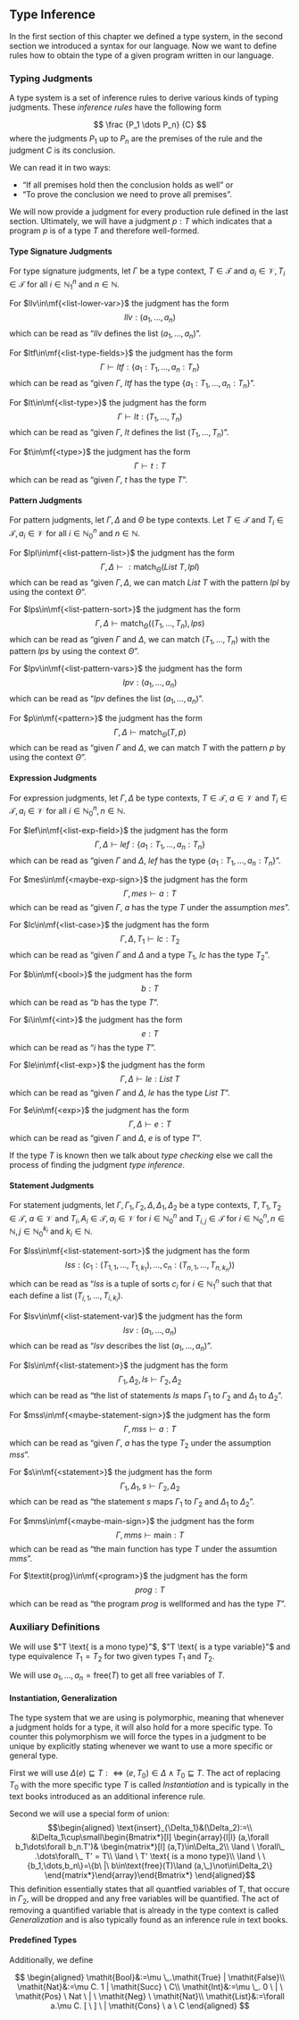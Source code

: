 \setcounter{section}{3}
\setcounter{subsection}{2}

## Type Inference

In the first section of this chapter we defined a type system, in the second section we introduced a syntax for our language. Now we want to define rules how to obtain the type of a given program written in our language.

### Typing Judgments

A type system is a set of inference rules to derive various kinds of typing judgments. These _inference rules_ have the following form

$$
\frac
{P_1 \dots P_n}
{C}
$$
where the judgments $P_1$ up to $P_n$ are the premises of the rule and the judgment $C$ is its conclusion.

We can read it in two ways:

* "If all premises hold then the conclusion holds as well" or
* "To prove the conclusion we need to prove all premises".

We will now provide a judgment for every production rule defined in the last section. Ultimately, we will have a judgment $p:T$ which indicates that a program $p$ is of a type $T$ and therefore well-formed.

#### Type Signature Judgments

For type signature judgments, let $\Gamma$ be a type context, $T\in\mathcal{T}$ and $a_i\in\mathcal{V},T_i\in\mathcal{T}$ for all $i\in\mathbb{N}_1^n$ and $n\in\mathbb{N}$.

For $llv\in\mf{<list-lower-var>}$ the judgment has the form
$$llv:(a_1,\dots,a_n)$$
which can be read as "$llv$ defines the list $(a_1,\dots,a_n$)".

For $ltf\in\mf{<list-type-fields>}$ the judgment has the form
$$\Gamma\vdash ltf:\{a_1:T_1,\dots,a_n:T_n\}$$
which can be read as "given $\Gamma$, $ltf$ has the type $\{a_1:T_1,\dots,a_n:T_n\}$".

For $lt\in\mf{<list-type>}$ the judgment has the form
$$\Gamma\vdash lt:(T_1,\dots,T_n)$$
which can be read as "given $\Gamma$, $lt$ defines the list $(T_1,\dots,T_n)$".

For $t\in\mf{<type>}$ the judgment has the form
$$\Gamma\vdash t:T$$
which can be read as "given $\Gamma$, $t$ has the type $T$".

#### Pattern Judgments

For pattern judgments, let $\Gamma,\Delta$ and $\Theta$ be type contexts. Let $T\in\mathcal{T}$ and $T_i\in\mathcal{T},a_i\in\mathcal{V}$ for all $i\in\mathbb{N}_0^n$ and $n\in\mathbb{N}$.

For $lpl\in\mf{<list-pattern-list>}$ the judgment has the form
$$\Gamma,\Delta\vdash:\text{match}_\Theta (\mathit{List} \ T,lpl)$$
which can be read as "given $\Gamma,\Delta$, we can match $\mathit{List} \ T$ with the pattern $lpl$ by using the context $\Theta$".

For $lps\in\mf{<list-pattern-sort>}$ the judgment has the form
$$\Gamma,\Delta\vdash\text{match}_\Theta ((T_1,\dots,T_n),lps)$$
which can be read as "given $\Gamma$ and $\Delta$, we can match $(T_1,\dots,T_n)$ with the pattern $lps$ by using the context $\Theta$".

For $lpv\in\mf{<list-pattern-vars>}$ the judgment has the form
$$lpv:(a_1,\dots,a_n)$$
which can be read as "$lpv$ defines the list $(a_1,\dots,a_n)$".

For $p\in\mf{<pattern>}$ the judgment has the form
$$\Gamma,\Delta\vdash\text{match}_\Theta(T,p)$$
which can be read as "given $\Gamma$ and $\Delta$, we can match $T$ with the pattern $p$ by using the context $\Theta$".

#### Expression Judgments

For expression judgments, let $\Gamma,\Delta$ be type contexts, $T\in\mathcal{T}$, $a\in\mathcal{V}$ and $T_i\in\mathcal{T},a_i\in\mathcal{V}$ for all $i\in\mathbb{N}_0^n,n\in\mathbb{N}$.

For $lef\in\mf{<list-exp-field>}$ the judgment has the form
$$\Gamma,\Delta\vdash lef:\{a_1:T_1,\dots, a_n:T_n\}$$
which can be read as "given $\Gamma$ and $\Delta$, $lef$ has the type $\{a_1:T_1,\dots,a_n:T_n\}$".

For $mes\in\mf{<maybe-exp-sign>}$ the judgment has the form
$$\Gamma,mes\vdash a:T$$
which can be read as "given $\Gamma$, $a$ has the type $T$ under the assumption $mes$".

For $lc\in\mf{<list-case>}$ the judgment has the form
$$\Gamma,\Delta,T_1\vdash lc:T_2$$
which can be read as "given $\Gamma$ and $\Delta$ and a type $T_1$, $lc$ has the type $T_2$".

For $b\in\mf{<bool>}$ the judgment has the form
$$b:T$$
which can be read as "$b$ has the type $T$".

For $i\in\mf{<int>}$ the judgment has the form
$$e:T$$
which can be read as "$i$ has the type $T$".

For $le\in\mf{<list-exp>}$ the judgment has the form
$$\Gamma,\Delta\vdash le:\mathit{List} \ T$$
which can be read as "given $\Gamma$ and $\Delta$, $le$ has the type $\mathit{List} \ T$".

For $e\in\mf{<exp>}$ the judgment has the form
$$\Gamma,\Delta\vdash e:T$$
which can be read as "given $\Gamma$ and $\Delta$, $e$ is of type $T$".

If the type $T$ is known then we talk about _type checking_ else we call the process of finding the judgment _type inference_.

#### Statement Judgments

For statement judgments, let $\Gamma,\Gamma_1,\Gamma_2,\Delta,\Delta_1,\Delta_2$ be a type contexts, $T,T_1,T_2\in\mathcal{T}$, $a\in\mathcal{V}$ and $T_i,A_i\in\mathcal{T},a_i\in\mathcal{V}$ for $i\in\mathbb{N}_0^n$
and $T_{i,j}\in\mathcal{T}$ for $i\in\mathbb{N}_0^n,n\in\mathbb{N},j\in\mathbb{N}_0^{k_i}$ and $k_i\in\mathbb{N}$.

For $lss\in\mf{<list-statement-sort>}$ the judgment has the form
$$lss:(c_1:(T_{1,1}, \dots,T_{1,k_1}),\dots,c_n:(T_{n,1}, \dots,T_{n,k_n}))$$
which can be read as "$lss$ is a tuple of sorts $c_i$ for $i\in\mathbb{N}_1^n$ such that that each define a list $(T_{i,1},\dots,T_{i,k_i})$.

For $lsv\in\mf{<list-statement-var}$ the judgment has the form
$$lsv:(a_1,\dots,a_n)$$
which can be read as "$lsv$ describes the list $(a_1,\dots,a_n)$".

For $ls\in\mf{<list-statement>}$ the judgment has the form
$$\Gamma_1,\Delta_2,ls\vdash \Gamma_2,\Delta_2$$
which can be read as "the list of statements $ls$ maps $\Gamma_1$ to $\Gamma_2$ and $\Delta_1$ to $\Delta_2$".

For $mss\in\mf{<maybe-statement-sign>}$ the judgment has the form
$$\Gamma,mss\vdash a:T$$
which can be read as "given $\Gamma$, $a$ has the type $T_2$ under the assumption $mss$".

For $s\in\mf{<statement>}$ the judgment has the form
$$\Gamma_1,\Delta_1,s\vdash \Gamma_2,\Delta_2$$
which can be read as "the statement $s$ maps $\Gamma_1$ to $\Gamma_2$ and $\Delta_1$ to $\Delta_2$".

For $mms\in\mf{<maybe-main-sign>}$ the judgment has the form
$$\Gamma,mms\vdash \text{main}:T$$
which can be read as "the main function has type $T$ under the assumtion $mms$".

For $\textit{prog}\in\mf{<program>}$ the judgment has the form
$$\textit{prog}:T$$
which can be read as "the program $prog$ is wellformed and has the type $T$".

### Auxiliary Definitions

We will use $"T \text{ is a mono type}"$, $"T \text{ is a type variable}"$ and type equivalence $T_1 = T_2$ for two given types $T_1$ and $T_2$.

We will use ${a_1,\dots,a_n}=\text{free}(T)$ to get all free variables of $T$.

#### Instantiation, Generalization

The type system that we are using is polymorphic, meaning that whenever a judgment holds for a type, it will also hold for a more specific type. To counter this polymorphism we will force the types in a judgment to be unique by explicitly stating whenever we want to use a more specific or general type.

First we will use $\Delta(e)\sqsubseteq T :\Leftrightarrow (e,T_0)\in\Delta \land T_0 \sqsubseteq T$. The act of replacing $T_0$ with the more specific type $T$ is called _Instantiation_ and is typically in the text books introduced as an additional inference rule.

Second we will use a special form of union:
$$\begin{aligned}
\text{insert}_{\Delta_1}&(\Delta_2):=\\
&\Delta_1\cup\small\begin{Bmatrix*}[l]
    \begin{array}{l|l}
    (a,\forall b_1\dots\forall b_n.T')&
    \begin{matrix*}[l]
    (a,T)\in\Delta_2\\
    \land \ \forall\_ .\dots\forall\_ T' = T\\
    \land \ T' \text{ is a mono type}\\
    \land \ \{b_1,\dots,b_n\}=\{b\ |\ b\in\text{free}(T)\land (a,\_)\not\in\Delta_2\}
    \end{matrix*}\end{array}\end{Bmatrix*}
\end{aligned}$$
This definition essentially states that all quantfied variables of T, that occure in $\Gamma_2$, will be dropped and any free variables will be quantified. The act of removing a quantified variable that is already in the type context is called _Generalization_ and is also typically found as an inference rule in text books.

#### Predefined Types

Additionally, we define

$$
\begin{aligned}
\mathit{Bool}&:=\mu \_.\mathit{True} | \mathit{False}\\
\mathit{Nat}&:=\mu C. 1 | \mathit{Succ} \ C\\
\mathit{Int}&:=\mu \_. 0 \ | \ \mathit{Pos} \ Nat \ | \ \mathit{Neg} \ \mathit{Nat}\\
\mathit{List}&:=\forall a.\mu C. [ \ ] \ | \mathit{Cons} \ a \ C
\end{aligned}
$$